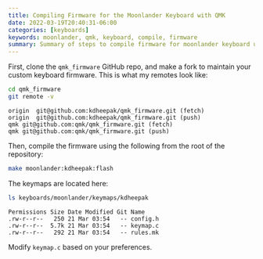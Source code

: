 ```yaml
---
title: Compiling Firmware for the Moonlander Keyboard with QMK
date: 2022-03-19T20:40:31-06:00
categories: [keyboards]
keywords: moonlander, qmk, keyboard, compile, firmware
summary: Summary of steps to compile firmware for moonlander keyboard using QMK
---
```


First, clone the `qmk_firmware` GitHub repo, and make a fork to maintain your custom keyboard firmware.
This is what my remotes look like:

```bash
cd qmk_firmware
git remote -v
```

```
origin	git@github.com:kdheepak/qmk_firmware.git (fetch)
origin	git@github.com:kdheepak/qmk_firmware.git (push)
qmk	git@github.com:qmk/qmk_firmware.git (fetch)
qmk	git@github.com:qmk/qmk_firmware.git (push)
```

Then, compile the firmware using the following from the root of the repository:

```bash
make moonlander:kdheepak:flash
```

The keymaps are located here:

```bash
ls keyboards/moonlander/keymaps/kdheepak
```

```
Permissions Size Date Modified Git Name
.rw-r--r--   250 21 Mar 03:54   -- config.h
.rw-r--r--  5.7k 21 Mar 03:54   -- keymap.c
.rw-r--r--   292 21 Mar 03:54   -- rules.mk
```

Modify `keymap.c` based on your preferences.

